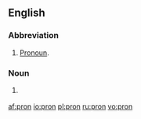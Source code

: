 ==English==

===Abbreviation===
{{en-abbreviation}}

# [[pronoun|Pronoun]].

===Noun===
{{en-noun|-}}

# {{internet|leet}} {{misspelling of|porn}}

[[af:pron]]
[[io:pron]]
[[pl:pron]]
[[ru:pron]]
[[vo:pron]]